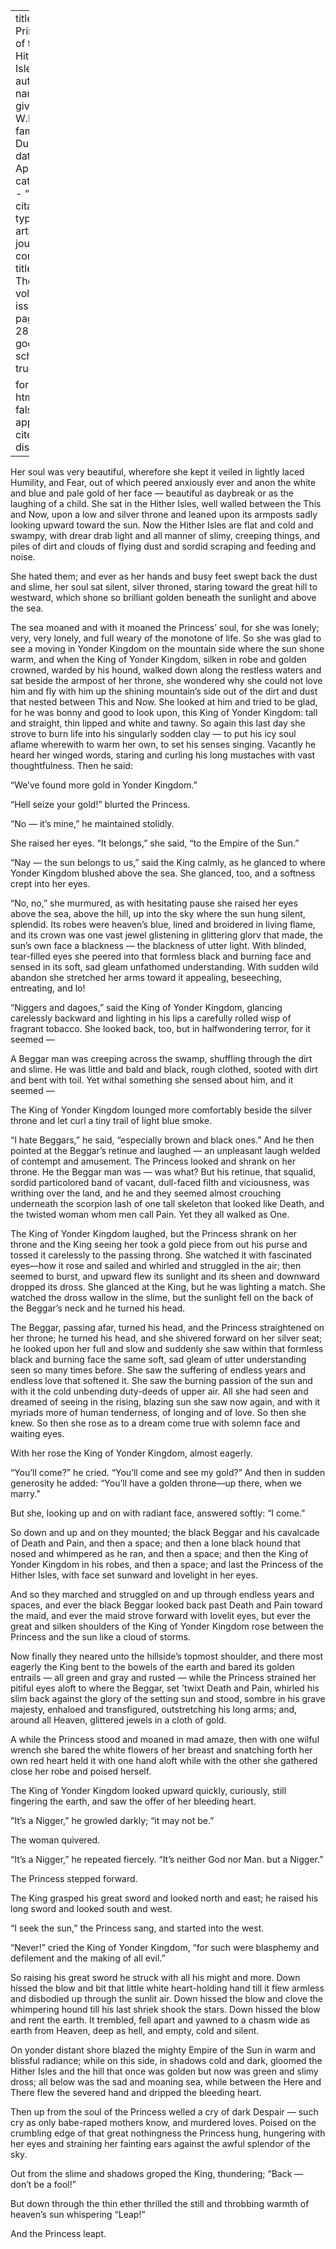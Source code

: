 
---
title: 'The Princess of the Hither Isles'
author:
  - name:
      given: W.E.B.
      family: Du Bois
date: Apr. 1913
categories: 
  - ""
citation: 
  type: article-journal
  container-title: The Crisis
  volume: 6
  issue: 6
  page: 285-289
google-scholar: true

format:
  html:
    toc: false
    appendix-cite-as: display
---



Her soul was very beautiful, wherefore she kept it veiled in lightly
laced Humility, and Fear, out of which peered anxiously ever and anon
the white and blue and pale gold of her face --- beautiful as daybreak or
as the laughing of a child. She sat in the Hither Isles, well walled
between the This and Now, upon a low and silver throne and leaned upon
its armposts sadly looking upward toward the sun. Now the Hither Isles
are flat and cold and swampy, with drear drab light and all manner of
slimy, creeping things, and piles of dirt and clouds of flying dust and
sordid scraping and feeding and noise.

She hated them; and ever as her hands and busy feet swept back the dust
and slime, her soul sat silent, silver throned, staring toward the great
hill to westward, which shone so brilliant golden beneath the sunlight
and above the sea.

The sea moaned and with it moaned the Princess' soul, for she was
lonely; very, very lonely, and full weary of the monotone of life. So
she was glad to see a moving in Yonder Kingdom on the mountain side
where the sun shone warm, and when the King of Yonder Kingdom, silken in
robe and golden crowned, warded by his hound, walked down along the
restless waters and sat beside the armpost of her throne, she wondered
why she could not love him and fly with him up the shining mountain's side out of the dirt and dust that nested between This and Now.
She looked at him and tried to be glad, for he was bonny and good to
look upon, this King of Yonder Kingdom: tall and straight, thin lipped
and white and tawny. So again this last day she strove to burn life into
his singularly sodden clay --- to put his icy soul aflame wherewith to
warm her own, to set his senses singing. Vacantly he heard her winged
words, staring and curling his long mustaches with vast thoughtfulness.
Then he said:

"We've found more gold in Yonder Kingdom. "

"Hell seize your gold!" blurted the Princess.

"No --- it's mine," he maintained stolidly.

She raised her eyes. "It belongs," she said, "to the Empire of the
Sun."

"Nay --- the sun belongs to us," said the King calmly, as he glanced to
where Yonder Kingdom blushed above the sea. She glanced, too, and a
softness crept into her eyes.

"No, no," she murmured, as with hesitating pause she raised her eyes
above the sea, above the hill, up into the sky where the sun hung
silent, splendid. Its robes were heaven's blue, lined and broidered in
living flame, and its crown was one vast jewel glistening in glittering
glorv that made, the sun's own face a blackness --- the blackness of utter
light. With blinded, tear-filled eyes she peered into that formless
black and burning face and sensed in its soft,
sad gleam unfathomed understanding. With sudden wild abandon she
stretched her arms toward it appealing, beseeching, entreating, and lo!

"Niggers and dagoes," said the King of Yonder Kingdom, glancing
carelessly backward and lighting in his lips a carefully rolled wisp of
fragrant tobacco. She looked back, too, but in halfwondering terror, for
it seemed ---

A Beggar man was creeping across the swamp, shuffling through the dirt
and slime. He was little and bald and black, rough clothed, sooted with
dirt and bent with toil. Yet withal something she sensed about him, and
it seemed ---

The King of Yonder Kingdom lounged more comfortably beside the silver
throne and let curl a tiny trail of light blue smoke.

"I hate Beggars," he said, "especially brown and black ones."
And he then pointed at the Beggar's retinue and laughed --- an unpleasant
laugh welded of contempt and amusement. The Princess looked and shrank
on her throne. He the Beggar man was --- was what? But his retinue, that
squalid, sordid particolored band of vacant, dull-faced filth and
viciousness, was writhing over the land, and he and they seemed almost
crouching underneath the scorpion lash of one tall skeleton that looked
like Death, and the twisted woman whom men call Pain. Yet they all
walked as One.

The King of Yonder Kingdom laughed, but the Princess shrank on her
throne and the King seeing her took a gold piece from out his purse and
tossed it carelessly to the passing throng. She watched it with
fascinated eyes---how it rose and sailed and whirled and struggled in
the air; then seemed to burst, and upward flew its sunlight and its
sheen and downward dropped its dross. She glanced at the King, but he
was lighting a match. She watched the dross wallow in the slime, but the
sunlight fell on the back of the Beggar's neck and he turned his head.

The Beggar, passing afar, turned his head, and the Princess straightened
on her throne; he turned his head, and she shivered forward on her
silver seat; he looked upon her full and slow and suddenly she saw
within that formless black and burning face the same soft, sad gleam of
utter understanding seen so many times before. She saw the suffering of
endless years and endless love that softened it. She saw the burning
passion of the sun and with it the cold unbending duty-deeds of upper
air. All she had seen and dreamed of seeing in the rising, blazing sun
she saw now again, and with it myriads more of human tenderness, of
longing and of love. So then she knew. So then she rose as to a dream
come true with solemn face and waiting eyes.

With her rose the King of Yonder Kingdom, almost eagerly.

"You'll come?" he cried. "You'll come and see my gold?" And then in
sudden generosity he added: "You'll
have a golden throne---up there, when we marry."

But she, looking up and on with radiant face, answered softly: "I
come."

So down and up and on they mounted; the black Beggar and his cavalcade
of Death and Pain, and then a space; and then a lone black hound that
nosed and whimpered as he ran, and then a space; and then the King of
Yonder Kingdom in his robes, and then a space; and last the Princess of
the Hither Isles, with face set sunward and lovelight in her eyes.

And so they marched and struggled on and up through endless years and
spaces, and ever the black Beggar looked back past Death and Pain toward
the maid, and ever the maid strove forward with lovelit eyes, but ever
the great and silken shoulders of the King of Yonder Kingdom rose
between the Princess and the sun like a cloud of storms.

Now finally they neared unto the hillside's topmost shoulder, and there
most eagerly the King bent to the bowels of the earth and bared its golden entrails --- all green and gray and rusted --- while the Princess strained her pitiful eyes aloft to where the Beggar, set 
'twixt Death and Pain, whirled his slim back against the glory of the setting sun and stood, sombre in his grave majesty, enhaloed and transfigured, outstretching his long arms; and, around all Heaven, glittered jewels in a cloth of gold. 

A while the Princess stood and moaned in mad amaze, then with one wilful wrench she bared the white flowers of her breast and snatching forth her own red heart held it with one hand aloft while with the other she gathered close her robe and poised herself. 

The King of Yonder Kingdom looked upward quickly, curiously, still fingering the earth, and saw the offer of her bleeding heart. 

"It's a Nigger," he growled darkly; "it may not be." 

The woman quivered. 

"It's a Nigger," he repeated fiercely. "It's neither God nor Man. but a Nigger." 

The Princess stepped forward. 

The King grasped his great sword and looked north and east; he raised his long sword and looked south and west. 

"I seek the sun," the Princess sang, and started into the west. 

"Never!" cried the King of Yonder Kingdom, "for such were blasphemy and defilement and the making of all evil." 

So raising his great sword he struck with all his might and more. Down hissed the blow and bit that little white heart-holding hand till it flew armless and disbodied up through the sunlit air. Down hissed the blow and clove the whimpering hound till his last shriek shook the stars. Down hissed the blow and rent the earth. It trembled, fell apart and yawned to a chasm wide as earth from Heaven, deep as hell, and empty, cold and silent. 

On yonder distant shore blazed the mighty Empire of the Sun in warm and 
blissful radiance; while on this side, in shadows cold and dark, gloomed
the Hither Isles and the hill that once was golden but now was green and
slimy dross; all below was the sad and moaning sea, while between the
Here and There flew the severed hand and dripped the bleeding heart.

Then up from the soul of the Princess welled a cry of dark
Despair --- such cry as only babe-raped mothers know, and murdered loves.
Poised on the crumbling edge of that great nothingness the Princess
hung, hungering with her eyes and straining her fainting ears against
the awful splendor of the sky.

Out from the slime and shadows groped the King, thundering; "Back ---
don't be a fool!"

But down through the thin ether thrilled the still and throbbing warmth
of heaven's sun whispering "Leap!"

And the Princess leapt.

